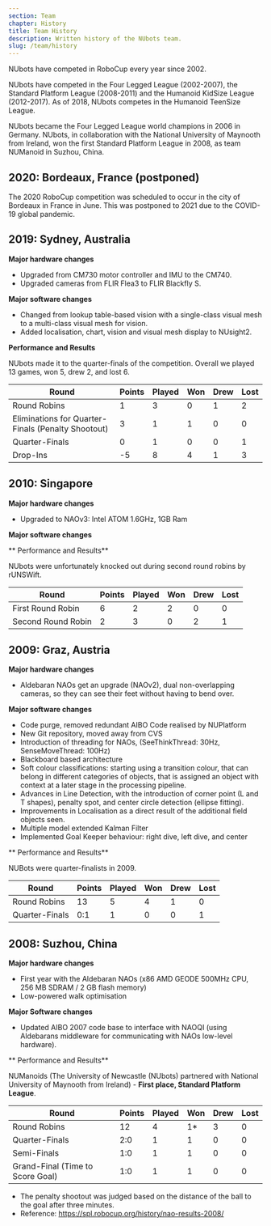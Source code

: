 ```yaml
---
section: Team
chapter: History
title: Team History
description: Written history of the NUbots team.
slug: /team/history
---
```


NUbots have competed in RoboCup every year since 2002.

NUbots have competed in the Four Legged League (2002-2007), the Standard Platform League (2008-2011) and the Humanoid KidSize League (2012-2017). As of 2018, NUbots competes in the Humanoid TeenSize League.

NUbots became the Four Legged League world champions in 2006 in Germany. NUbots, in collaboration with the National University of Maynooth from Ireland, won the first Standard Platform League in 2008, as team NUManoid in Suzhou, China.

## 2020: Bordeaux, France (postponed)

The 2020 RoboCup competition was scheduled to occur in the city of Bordeaux in France in June. This was postponed to 2021 due to the COVID-19 global pandemic.

## 2019: Sydney, Australia

**Major hardware changes**

- Upgraded from CM730 motor controller and IMU to the CM740.
- Upgraded cameras from FLIR Flea3 to FLIR Blackfly S.

**Major software changes**

- Changed from lookup table-based vision with a single-class visual mesh to a multi-class visual mesh for vision.
- Added localisation, chart, vision and visual mesh display to NUsight2.

**Performance and Results**

NUbots made it to the quarter-finals of the competition. Overall we played 13 games, won 5, drew 2, and lost 6.

| Round                                              | Points | Played | Won | Drew | Lost |
| -------------------------------------------------- | ------ | ------ | --- | ---- | ---- |
| Round Robins                                       | 1      | 3      | 0   | 1    | 2    |
| Eliminations for Quarter-Finals (Penalty Shootout) | 3      | 1      | 1   | 0    | 0    |
| Quarter-Finals                                     | 0      | 1      | 0   | 0    | 1    |
| Drop-Ins                                           | -5     | 8      | 4   | 1    | 3    |

## 2010: Singapore

**Major hardware changes**

- Upgraded to NAOv3: Intel ATOM 1.6GHz, 1GB Ram

**Major software changes**

** Performance and Results**

NUbots were unfortunately knocked out during second round robins by rUNSWift.

| Round              | Points | Played | Won | Drew | Lost |
| ------------------ | ------ | ------ | --- | ---- | ---- |
| First Round Robin  | 6      | 2      | 2   | 0    | 0    |
| Second Round Robin | 2      | 3      | 0   | 2    | 1    |

## 2009: Graz, Austria

**Major hardware changes**

- Aldebaran NAOs get an upgrade (NAOv2), dual non-overlapping cameras, so they can see their feet without having to bend over.

**Major software changes**

- Code purge, removed redundant AIBO Code realised by NUPlatform
- New Git repository, moved away from CVS
- Introduction of threading for NAOs, (SeeThinkThread: 30Hz, SenseMoveThread: 100Hz)
- Blackboard based architecture
- Soft colour classifications: starting using a transition colour, that can belong in different categories of objects, that is assigned an object with context at a later stage in the processing pipeline.
- Advances in Line Detection, with the introduction of corner point (L and T shapes), penalty spot, and center circle detection (ellipse fitting).
- Improvements in Localisation as a direct result of the additional field objects seen.
- Multiple model extended Kalman Filter
- Implemented Goal Keeper behaviour: right dive, left dive, and center

** Performance and Results**

NUBots were quarter-finalists in 2009.

| Round          | Points | Played | Won | Drew | Lost |
| -------------- | ------ | ------ | --- | ---- | ---- |
| Round Robins   | 13     | 5      | 4   | 1    | 0    |
| Quarter-Finals | 0:1    | 1      | 0   | 0    | 1    |

## 2008: Suzhou, China

**Major hardware changes**

- First year with the Aldebaran NAOs (x86 AMD GEODE 500MHz CPU, 256 MB SDRAM / 2 GB flash memory)
- Low-powered walk optimisation

**Major Software changes**

- Updated AIBO 2007 code base to interface with NAOQI (using Aldebarans middleware for communicating with NAOs low-level hardware).

** Performance and Results**

NUManoids (The University of Newcastle (NUbots) partnered with National University of Maynooth from Ireland) - **First place, Standard Platform League**.

| Round                            | Points | Played | Won | Drew | Lost |
| -------------------------------- | ------ | ------ | --- | ---- | ---- |
| Round Robins                     | 12     | 4      | 1*  | 3    | 0    |
| Quarter-Finals                   | 2:0    | 1      | 1   | 0    | 0    |
| Semi-Finals                      | 1:0    | 1      | 1   | 0    | 0    |
| Grand-Final (Time to Score Goal) | 1:0    | 1      | 1   | 0    | 0    |

* The penalty shootout was judged based on the distance of the ball to the goal after three minutes.
* Reference: https://spl.robocup.org/history/nao-results-2008/
